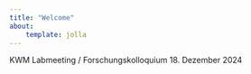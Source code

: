 ```yaml
---
title: "Welcome"
about:
    template: jolla
---
```



KWM Labmeeting / Forschungskolloquium
18. Dezember 2024
